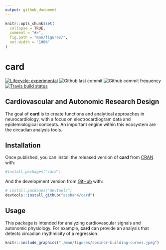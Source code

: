 ```yaml
---
output: github_document
---
```


<!-- README.md is generated from README.Rmd. Please edit that file -->

```r
knitr::opts_chunk$set(
  collapse = TRUE,
  comment = "#>",
  fig.path = "man/figures/",
  out.width = "100%"
)
```

# __card__

<!-- badges: start -->
[![Lifecycle: experimental](https://img.shields.io/badge/lifecycle-experimental-orange.svg)](https://www.tidyverse.org/lifecycle/#experimental)
![Github last commit](https://img.shields.io/github/last-commit/asshah4/card)
![Github commit frequency](https://img.shields.io/github/commit-activity/w/asshah4/card)
[![Travis build status](https://travis-ci.com/asshah4/card.svg?branch=master)](https://travis-ci.com/asshah4/card)
<!-- badges: end -->

## Cardiovascular and Autonomic Research Design

The goal of __card__ is to create functions and analytical approaches in neurocardiology, with a focus on electrocardiogram data and epidemiological concepts. An important engine within this ecosystem are the circadian analysis tools.

## Installation

Once published, you can install the released version of __card__ from [CRAN](https://CRAN.R-project.org) with:

```r
#install.packages("card")
```

And the development version from [GitHub](https://github.com/) with:

```r
# install.packages("devtools")
devtools::install_github("asshah4/card")
```

## Usage

This package is intended for analyzing cardiovascular signals and autonomic physiology. For example, __card__ can provide an analysis that detects circadian rhythmicity of a regression.

```r
knitr::include_graphics("./man/figures/cosinor-building-curves.jpeg")
```
